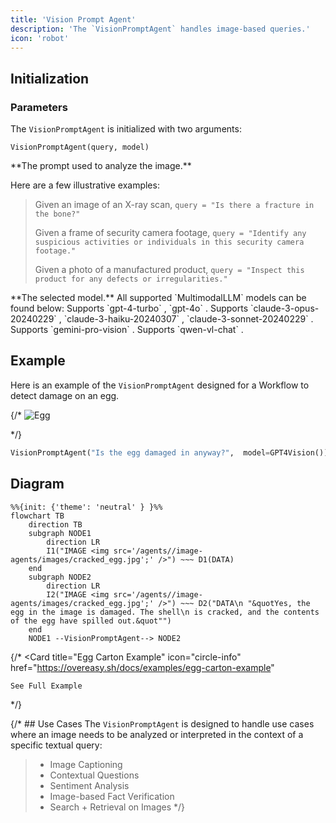 ```yaml
---
title: 'Vision Prompt Agent'
description: 'The `VisionPromptAgent` handles image-based queries.'
icon: 'robot'
---
```


## Initialization
### Parameters

The `VisionPromptAgent` is initialized with two arguments: 

```
VisionPromptAgent(query, model)
```

<ResponseField name="query" type="string" required>
**The prompt used to analyze the image.**

Here are a few illustrative examples: 
>
>Given an image of an X-ray scan, `query = "Is there a fracture in the bone?"`
>
>Given a frame of security camera footage, `query = "Identify any suspicious activities or individuals in this security camera footage."`
>
>Given a photo of a manufactured product, `query = "Inspect this product for any defects or irregularities."`

</ResponseField>

<ResponseField name="model" type="MultimodalLLM" required>
  **The selected model.** All supported `MultimodalLLM` models can be found below: 
  <Expandable title="Supported MultimodalLLMs">
    <ResponseField name="GPT4Vision()" type="MultimodalLLM (Default)">
      Supports `gpt-4-turbo` , `gpt-4o` .
    </ResponseField>
    <ResponseField name="Claude()" type="MultimodalLLM">
      Supports `claude-3-opus-20240229` , `claude-3-haiku-20240307` , `claude-3-sonnet-20240229` .
    </ResponseField>
    <ResponseField name="Gemini()" type="MultimodalLLM">
      Supports `gemini-pro-vision` .
    </ResponseField>
    <ResponseField name="QwenVL()" type="MultimodalLLM">
      Supports `qwen-vl-chat` .
    </ResponseField>

  </Expandable>
</ResponseField>

## Example
Here is an example of the `VisionPromptAgent` designed for a Workflow to detect damage on an egg.

{/* <Frame>
![Egg](/agents/image-agents/images/cracked_egg.jpg)
</Frame> */}

```python example.py
VisionPromptAgent("Is the egg damaged in anyway?",  model=GPT4Vision())
```

## Diagram

```mermaid
%%{init: {'theme': 'neutral' } }%%
flowchart TB
    direction TB
    subgraph NODE1
        direction LR
        I1("IMAGE <img src='/agents//image-agents/images/cracked_egg.jpg';' />") ~~~ D1(DATA)
    end
    subgraph NODE2
        direction LR
        I2("IMAGE <img src='/agents//image-agents/images/cracked_egg.jpg';' />") ~~~ D2("DATA\n "&quotYes, the egg in the image is damaged. The shell\n is cracked, and the contents of the egg have spilled out.&quot"")
    end
    NODE1 --VisionPromptAgent--> NODE2
```

{/* <CardGroup cols={2}>
  <Card
    title="Egg Carton Example"
    icon="circle-info"
    href="https://overeasy.sh/docs/examples/egg-carton-example"
  >
    See Full Example
  </Card>
</CardGroup> */}

{/* ## Use Cases
The `VisionPromptAgent` is designed to handle use cases where an image needs to be analyzed or interpreted in the context of a specific textual query:

> - Image Captioning
> - Contextual Questions
> - Sentiment Analysis
> - Image-based Fact Verification
> - Search + Retrieval on Images */}